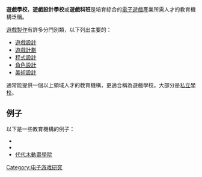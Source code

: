 '''遊戲學校'''，'''遊戲設計學校'''或'''遊戲科班'''是培育綜合的[[電子遊戲|電子遊戲]]產業所需人才的教育機構泛稱。

[[遊戲製作|遊戲製作]]有許多分門別類，以下列出主要的：
* [[電子遊戲創作|遊戲設計]]
* [[遊戲計劃|遊戲計劃]]
* [[程式設計|程式設計]]
* [[角色設計|角色設計]]
* [[美術設計|美術設計]]

通常能提供一個以上領域人才的教育機構，更適合稱為遊戲學校。大部分是[[私立學校|私立學校]]。

== 例子 ==
以下是一些教育機構的例子：
* {{le|西木学院|Westwood College}}
* {{le|艺术学院|The Art Institutes}}
* [[代代木動畫學院|代代木動畫學院]]

{{Edu-stub}}
[[Category:电子游戏研究|Category:电子游戏研究]]